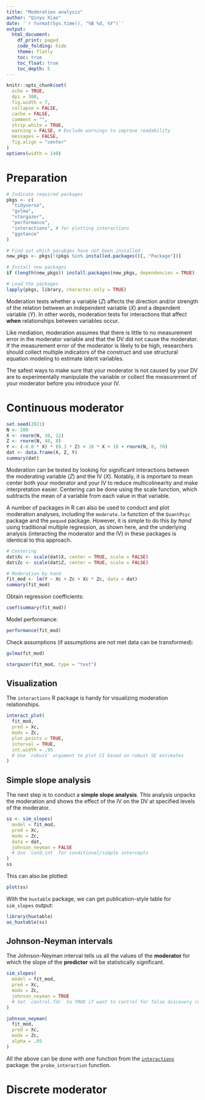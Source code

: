 ```yaml
---
title: "Moderation analysis"
author: "Qinyu Xiao"
date: '`r format(Sys.time(), "%B %d, %Y")`'
output:
  html_document:
    df_print: paged
    code_folding: hide
    theme: flatly
    toc: true
    toc_float: true
    toc_depth: 5
---
```


```r
knitr::opts_chunk$set(
  echo = TRUE,
  dpi = 300,
  fig.width = 7,
  collapse = FALSE,
  cache = FALSE,
  comment = "",
  strip.white = TRUE,
  warning = FALSE, # Exclude warnings to improve readability
  messages = FALSE,
  fig.align = "center"
)
options(width = 140)
```

# Preparation

```r
# Indicate required packages
pkgs <- c(
  "tidyverse",
  "gvlma",
  "stargazer",
  "performance",
  "interactions", # for plotting interactions
  "ggstance"
)

# Find out which pacakges have not been installed
new_pkgs <- pkgs[!(pkgs %in% installed.packages()[, "Package"])]

# Install new packages
if (length(new_pkgs)) install.packages(new_pkgs, dependencies = TRUE)

# Load the packages
lapply(pkgs, library, character.only = TRUE)
```

Moderation tests whether a variable ($Z$) affects the direction and/or strength of the relation between an independent variable ($X$) and a dependent variable ($Y$). In other words, moderation tests for interactions that affect **when** relationships between variables occur.

Like mediation, moderation assumes that there is little to no measurement error in the moderator variable and that the DV did not cause the moderator. If the measurement error of the moderator is likely to be high, researchers should collect multiple indicators of the construct and use structural equation modeling to estimate latent variables.

The safest ways to make sure that your moderator is not caused by your DV are to experimentally manipulate the variable or collect the measurement of your moderator before you introduce your IV.

# Continuous moderator

```r
set.seed(2021)
N <- 200
X <- rnorm(N, 30, 12)
Z <- rnorm(N, 40, 8)
Y <- (-0.8 * X) * (0.3 * Z) + 10 * X + 10 + rnorm(N, 0, 70)
dat <- data.frame(X, Z, Y)
summary(dat)
```

Moderation can be tested by looking for significant interactions between the moderating variable ($Z$) and the IV ($X$). Notably, it is important to mean center both your moderator and your IV to reduce multicolinearity and make interpretation easier. Centering can be done using the scale function, which subtracts the mean of a variable from each value in that variable.

A number of packages in R can also be used to conduct and plot moderation analyses, including the `moderate.lm` function of the `QuantPsyc` package and the `pequod` package. However, it is simple to do this *by hand* using traditional multiple regression, as shown here, and the underlying analysis (interacting the moderator and the IV) in these packages is identical to this approach.

```r
# Centering
dat$Xc <- scale(dat$X, center = TRUE, scale = FALSE)
dat$Zc <- scale(dat$Z, center = TRUE, scale = FALSE)

# Moderation by hand
fit_mod <- lm(Y ~ Xc + Zc + Xc * Zc, data = dat)
summary(fit_mod)
```

Obtain regression coefficients:

```r
coef(summary(fit_mod))
```

Model performance:

```r
performance(fit_mod)
```

Check assumptions (if assumptions are not met data can be transformed):

```r
gvlma(fit_mod)
```

```r
stargazer(fit_mod, type = "text")
```
## Visualization

The `interactions` R package is handy for visualizing moderation relationships.

```r
interact_plot(
  fit_mod,
  pred = Xc,
  modx = Zc,
  plot.points = TRUE,
  interval = TRUE,
  int.width = .95
  # Use `robust` argument to plot CI based on robust SE estimates
)
```

## Simple slope analysis

The next step is to conduct a **simple slope analysis**. This analysis unpacks the moderation and shows the effect of the IV on the DV at specified levels of the moderator.

```r
ss <- sim_slopes(
  model = fit_mod,
  pred = Xc,
  modx = Zc,
  data = dat,
  johnson_neyman = FALSE
  # Use `cond.int` for conditional/simple intercepts 
)
ss
```

This can also be plotted:

```r
plot(ss)
```

With the `huxtable` package, we can get publication-style table for `sim_slopes` output:

```r
library(huxtable)
as_huxtable(ss)
```

## Johnson-Neyman intervals

The Johnson-Neyman interval tells us all the values of the **moderator** for which the slope of the **predictor** will be statistically significant.

```r
sim_slopes(
  model = fit_mod,
  pred = Xc,
  modx = Zc,
  johnson_neyman = TRUE
  # Set `control.fdr` to TRUE if want to control for false discovery rate
)
```

```r
johnson_neyman(
  fit_mod,
  pred = Xc,
  modx = Zc,
  alpha = .05
)
```

All the above can be done with one function from the [`interactions`](https://cran.r-project.org/web/packages/interactions/vignettes/interactions.html) package: the `probe_interaction` function.

# Discrete moderator